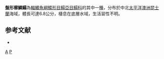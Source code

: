 {{Speciesbox
| taxon = Aseraggodes pelvicus
| status = NE
| status_system = IUCN3.1
| binomial_authority = [[Randall|Randall]], 2005
| synonyms = 
}}

'''盤形櫛鱗鰨'''為[[輻鰭魚綱|輻鰭魚綱]][[鰈形目|鰈形目]][[鰨亞目|鰨亞目]][[鰨科|鰨科]]的其中一[[種|種]]，分布於中北[[太平洋|太平洋]][[澳洲|澳洲]][[昆士蘭|昆士蘭]]海域，體長可達6.8公分，棲息在底層水域，生活習性不明。

==参考文献==
*{{FishBase_species|genus=Aseraggodes|species=pelvicus|year=2014|month=4}}

{{taxonbar}}
[[Category:2005年描述的鱼类|A]]
[[Category:櫛鱗鰨屬|P]]